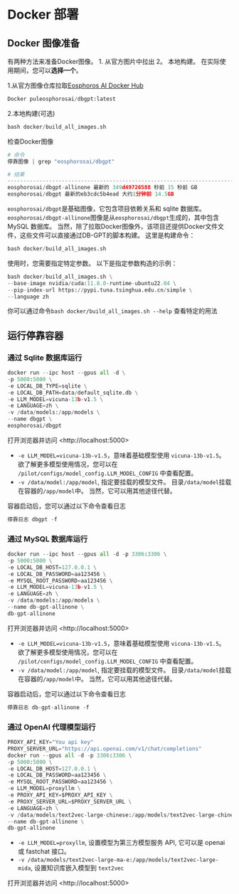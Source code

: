 # Docker 部署

## Docker 图像准备

有两种方法来准备Docker图像。 1. 从官方图片中拉出 2。 本地构建。 在实际使用期间，您可以**选择一个**。

1.从官方图像仓库拉取[Eosphoros AI Docker Hub](https://hub.docker.com/u/eosphorosai)

```python
Docker puleosphorosai/dbgpt:latest
```

2.本地构建(可选)

```python
bash docker/build_all_images.sh
```

检查Docker图像

```python
# 命令
停靠图像 | grep "eosphorosai/dbgpt"

# 结果
--------------------------------------------------------------------------------------
eosphorosai/dbgpt-allinone 最新的 349d49726588 秒前 15 秒前 GB
eosphorosai/dbgpt 最新的eb3cdc5b4ead 大约1分钟前 14.5GB
```

`eosphorosai/dbgpt`是基础图像，它包含项目依赖关系和 sqlite 数据库。 `eosphorosai/dbgpt-allinone`图像是从`eosphorosai/dbgpt`生成的，其中包含 MySQL 数据库。 当然，除了拉取Docker图像外，该项目还提供Docker文件文件，这些文件可以直接通过DB-GPT的脚本构建。 这里是构建命令：

```python
bash docker/build_all_images.sh
```

使用时，您需要指定特定参数。 以下是指定参数构造的示例：

```python
bash docker/build_all_images.sh \
--base-image nvidia/cuda:11.8.0-runtime-ubuntu22.04 \
--pip-index-url https://pypi.tuna.tsinghua.edu.cn/simple \
--language zh
```

你可以通过命令`bash docker/build_all_images.sh --help` 查看特定的用法

## 运行停靠容器

### 通过 Sqlite 数据库运行

```python
docker run --ipc host --gpus all -d \
-p 5000:5000 \
-e LOCAL_DB_TYPE=sqlite \
-e LOCAL_DB_PATH=data/default_sqlite.db \
-e LLM_MODEL=vicuna-13b-v1.5 \
-e LANGUAGE=zh \
-v /data/models:/app/models \
--name dbgpt \
eosphorosai/dbgpt
```

打开浏览器并访问 \<http://localhost:5000\>

-   `-e LLM_MODEL=vicuna-13b-v1.5`，意味着基础模型使用 `vicuna-13b-v1.5`。 欲了解更多模型使用情况，您可以在 `/pilot/configs/model_config.LLM_MODEL_CONFIG` 中查看配置。
-   `-v /data/model:/app/model`, 指定要挂载的模型文件。 目录`/data/model`挂载在容器的`/app/model`中。 当然，它可以用其他途径代替。

容器启动后，您可以通过以下命令查看日志

```python
停靠日志 dbgpt -f
```

### 通过 MySQL 数据库运行

```python
docker run --ipc host --gpus all -d -p 3306:3306 \
-p 5000:5000 \
-e LOCAL_DB_HOST=127.0.0.1 \
-e LOCAL_DB_PASSWORD=aa123456 \
-e MYSQL_ROOT_PASSWORD=aa123456 \
-e LLM_MODEL=vicuna-13b-v1.5 \
-e LANGUAGE=zh \
-v /data/models:/app/models \
--name db-gpt-allinone \
db-gpt-allinone
```

打开浏览器并访问 \<http://localhost:5000\>

-   `-e LLM_MODEL=vicuna-13b-v1.5`，意味着基础模型使用 `vicuna-13b-v1.5`。 欲了解更多模型使用情况，您可以在 `/pilot/configs/model_config.LLM_MODEL_CONFIG` 中查看配置。
-   `-v /data/model:/app/model`, 指定要挂载的模型文件。 目录`/data/model`挂载在容器的`/app/model`中。 当然，它可以用其他途径代替。

容器启动后，您可以通过以下命令查看日志

```python
停靠日志 db-gpt-allinone -f
```

### 通过 OpenAI 代理模型运行

```python
PROXY_API_KEY="You api key"
PROXY_SERVER_URL="https://api.openai.com/v1/chat/completions"
docker run --gpus all -d -p 3306:3306 \
-p 5000:5000 \
-e LOCAL_DB_HOST=127.0.0.1 \
-e LOCAL_DB_PASSWORD=aa123456 \
-e MYSQL_ROOT_PASSWORD=aa123456 \
-e LLM_MODEL=proxyllm \
-e PROXY_API_KEY=$PROXY_API_KEY \
-e PROXY_SERVER_URL=$PROXY_SERVER_URL \
-e LANGUAGE=zh \
-v /data/models/text2vec-large-chinese:/app/models/text2vec-large-chinese \
--name db-gpt-allinone \
db-gpt-allinone
```

-   `-e LLM_MODEL=proxyllm`, 设置模型为第三方模型服务 API, 它可以是 openai 或 fastchat 接口。
-   `-v /data/models/text2vec-large-ma-e:/app/models/text2vec-large-mida`, 设置知识库嵌入模型到 `text2vec`

打开浏览器并访问 \<http://localhost:5000\>
